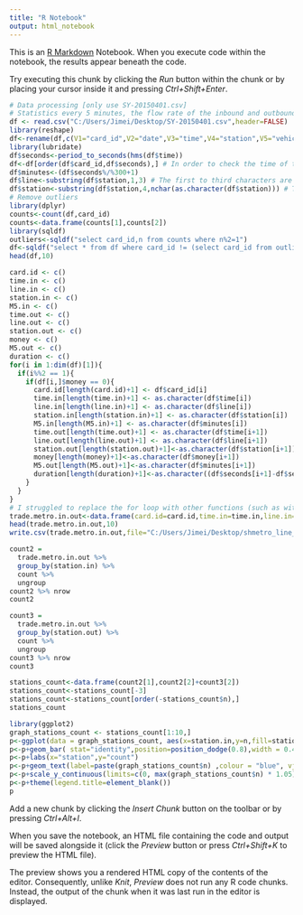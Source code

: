 ---
title: "R Notebook"
output: html_notebook
---

This is an [R Markdown](http://rmarkdown.rstudio.com) Notebook. When you execute code within the notebook, the results appear beneath the code. 

Try executing this chunk by clicking the *Run* button within the chunk or by placing your cursor inside it and pressing *Ctrl+Shift+Enter*. 

```{r echo=TRUE, message=FALSE, warning=FALSE, paged.print=TRUE}
# Data processing [only use SY-20150401.csv]
# Statistics every 5 minutes, the flow rate of the inbound and outbound stations of each station (Note: 00:00:01 in the first 5 minutes, 00:10:13 in the third 5 minutes), due to the possibility of taking the subway multiple times a day, according to Card number and pit stop time, query the time of the last outbound as the time of this outbound. Reference function lubridate::hms,lubridate:: period_to_seconds. The final result of the processing: dataframe (name trade.metro.in.out)
df <- read.csv("C:/Users/Jimei/Desktop/SY-20150401.csv",header=FALSE)
library(reshape)
df<-rename(df,c(V1="card_id",V2="date",V3="time",V4="station",V5="vehicle",V6="money",V7="property"))
library(lubridate)
df$seconds<-period_to_seconds(hms(df$time))
df<-df[order(df$card_id,df$seconds),] # In order to check the time of the last outbound as the time of this outbound
df$minutes<-(df$seconds%/%300+1)
df$line<-substring(df$station,1,3) # The first to third characters are lines
df$station<-substring(df$station,4,nchar(as.character(df$station))) # The fourth to the ending characters are stations
# Remove outliers
library(dplyr)
counts<-count(df,card_id)
counts<-data.frame(counts[1],counts[2])
library(sqldf)
outliers<-sqldf("select card_id,n from counts where n%2=1")
df<-sqldf("select * from df where card_id != (select card_id from outliers) ")
head(df,10)
```

```{r echo=TRUE, message=FALSE, warning=FALSE, paged.print=TRUE}
card.id <- c()
time.in <- c()
line.in <- c()
station.in <- c()
M5.in <- c()
time.out <- c()
line.out <- c()
station.out <- c()
money <- c()
M5.out <- c()
duration <- c()
for(i in 1:dim(df)[1]){
  if(i%%2 == 1){
    if(df[i,]$money == 0){
      card.id[length(card.id)+1] <- df$card_id[i]
      time.in[length(time.in)+1] <- as.character(df$time[i])
      line.in[length(line.in)+1] <- as.character(df$line[i])
      station.in[length(station.in)+1] <- as.character(df$station[i])
      M5.in[length(M5.in)+1] <- as.character(df$minutes[i])
      time.out[length(time.out)+1] <- as.character(df$time[i+1])
      line.out[length(line.out)+1] <- as.character(df$line[i+1])
      station.out[length(station.out)+1]<-as.character(df$station[i+1])
      money[length(money)+1]<-as.character(df$money[i+1])
      M5.out[length(M5.out)+1]<-as.character(df$minutes[i+1])
      duration[length(duration)+1]<-as.character((df$seconds[i+1]-df$seconds[i]))
    }
  }
}
# I struggled to replace the for loop with other functions (such as within) but failed.
trade.metro.in.out<-data.frame(card.id=card.id,time.in=time.in,line.in=line.in,station.in=station.in,M5.in=M5.in,time.out=time.out,line.out=line.out,station.out=station.out,money=money,M5.out=M5.out,duration=duration)
head(trade.metro.in.out,10)
write.csv(trade.metro.in.out,file="C:/Users/Jimei/Desktop/shmetro_line_in_out.csv")

```

```{r echo=TRUE, message=FALSE, warning=FALSE}
count2 =
  trade.metro.in.out %>% 
  group_by(station.in) %>% 
  count %>% 
  ungroup
count2 %>% nrow
count2
```

```{r echo=TRUE, message=FALSE, warning=FALSE}
count3 =
  trade.metro.in.out %>% 
  group_by(station.out) %>% 
  count %>% 
  ungroup
count3 %>% nrow
count3
```

```{r echo=TRUE, message=FALSE, warning=FALSE}
stations_count<-data.frame(count2[1],count2[2]+count3[2])
stations_count<-stations_count[-3]
stations_count<-stations_count[order(-stations_count$n),]
stations_count
```

```{r echo=TRUE, message=FALSE, warning=FALSE}
library(ggplot2) 
graph_stations_count <- stations_count[1:10,]
p<-ggplot(data = graph_stations_count, aes(x=station.in,y=n,fill=station.in)) 
p<-p+geom_bar( stat="identity",position=position_dodge(0.8),width = 0.4)
p<-p+labs(x="station",y="count") 
p<-p+geom_text(label=paste(graph_stations_count$n) ,colour = "blue", vjust=-1) 
p<-p+scale_y_continuous(limits=c(0, max(graph_stations_count$n) * 1.05)) 
p<-p+theme(legend.title=element_blank())
p
```

Add a new chunk by clicking the *Insert Chunk* button on the toolbar or by pressing *Ctrl+Alt+I*.

When you save the notebook, an HTML file containing the code and output will be saved alongside it (click the *Preview* button or press *Ctrl+Shift+K* to preview the HTML file).

The preview shows you a rendered HTML copy of the contents of the editor. Consequently, unlike *Knit*, *Preview* does not run any R code chunks. Instead, the output of the chunk when it was last run in the editor is displayed.
